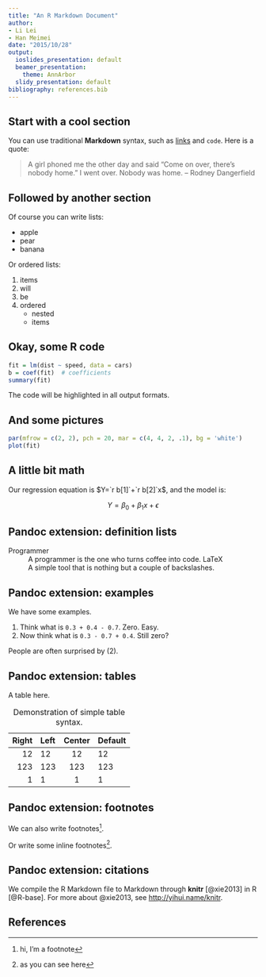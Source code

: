 ```yaml
---
title: "An R Markdown Document"
author:
- Li Lei
- Han Meimei
date: "2015/10/28"
output:
  ioslides_presentation: default
  beamer_presentation:
    theme: AnnArbor
  slidy_presentation: default
bibliography: references.bib
---
```


## Start with a cool section

You can use traditional **Markdown** syntax, such as [links](http://yihui.name/knitr) and `code`. Here is a quote:

> A girl phoned me the other day and said "Come on over, there's nobody home." I went over. Nobody was home. -- Rodney Dangerfield

## Followed by another section

Of course you can write lists:

- apple
- pear
- banana

Or ordered lists:

1. items
1. will
1. be
1. ordered
    - nested
    - items

## Okay, some R code

```r
fit = lm(dist ~ speed, data = cars)
b = coef(fit)  # coefficients
summary(fit)
```

The code will be highlighted in all output formats.

## And some pictures

```r
par(mfrow = c(2, 2), pch = 20, mar = c(4, 4, 2, .1), bg = 'white')
plot(fit)
```

## A little bit math

Our regression equation is $Y=`r b[1]`+`r b[2]`x$, and the model is:

$$ Y = \beta_0 + \beta_1 x + \epsilon$$

## Pandoc extension: definition lists

Programmer
:   A programmer is the one who turns coffee into code.
LaTeX
:   A simple tool that is nothing but a couple of backslashes.

## Pandoc extension: examples

We have some examples.

(@) Think what is `0.3 + 0.4 - 0.7`. Zero. Easy.
(@weird) Now think what is `0.3 - 0.7 + 0.4`. Still zero?

People are often surprised by (@weird).

## Pandoc extension: tables

A table here.

Table:  Demonstration of simple table syntax.

  Right     Left     Center     Default
-------     ------ ----------   -------
     12     12        12            12
    123     123       123          123
      1     1          1             1

## Pandoc extension: footnotes

We can also write footnotes[^1].

[^1]: hi, I'm a footnote

Or write some inline footnotes^[as you can see here].

## Pandoc extension: citations

We compile the R Markdown file to Markdown through **knitr** [@xie2013] in R [@R-base]. For more about @xie2013, see <http://yihui.name/knitr>.

## References
